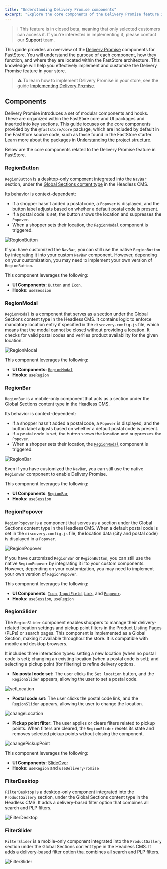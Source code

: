 ```yaml
---
title: "Understanding Delivery Promise components"
excerpt: "Explore the core components of the Delivery Promise feature in FastStore, their functions, and how they integrate into your store."
---
```


>ℹ This feature is in closed beta, meaning that only selected customers can access it. If you're interested in implementing it, please contact our [Support](https://support.vtex.com/hc/en-us) team.

This guide provides an overview of the [Delivery Promise](https://developers.vtex.com/docs/guides/faststore/delivery-promise-overview) components for FastStore. You will understand the purpose of each component, how they function, and where they are located within the FastStore architecture. This knowledge will help you effectively implement and customize the Delivery Promise feature in your store.

>⚠️ To learn how to implement Delivery Promise in your store, see the guide [Implementing Delivery Promise](https://developers.vtex.com/docs/guides/faststore/delivery-promise-implementation).

## Components

Delivery Promise introduces a set of modular components and hooks. These are organized within the FastStore core and UI packages and inserted into key sections. This guide focuses on the core components provided by the `@faststore/core` package, which are included by default in the FastStore source code, such as those found in the FastStore starter. Learn more about the packages in [Understanding the project structure](https://developers.vtex.com/docs/guides/faststore/project-structure-overview#packagejson).

Below are the core components related to the Delivery Promise feature in FastStore.

### RegionButton

`RegionButton` is a desktop-only component integrated into the `NavBar` section, under the [Global Sections content type](https://developers.vtex.com/docs/guides/faststore/headless-cms-overview#content-types) in the Headless CMS.

Its behavior is context-dependent:

- If a shopper hasn't added a postal code, a `Popover` is displayed, and the button label adjusts based on whether a default postal code is present.
- If a postal code is set, the button shows the location and suppresses the `Popover`.
- When a shopper sets their location, the [`RegionModal`](#regionmodal) component is triggered.

![RegionButton](https://vtexhelp.vtexassets.com/assets/docs/src/region-button___ccb03f5e9e36d837a4b03aae6a0a58ff.png)

If you have customized the `NavBar`, you can still use the native `RegionButton` by integrating it into your custom `NavBar` component. However, depending on your customization, you may need to implement your own version of `RegionButton`.

This component leverages the following:

* **UI Components:** [`Button`](https://developers.vtex.com/docs/guides/faststore/atoms-button) and [`Icon`](https://developers.vtex.com/docs/guides/faststore/atoms-icon).
* **Hooks:** `useSession`

### RegionModal

`RegionModal` is a component that serves as a section under the Global Sections content type in the Headless CMS. It contains logic to enforce mandatory location entry if specified in the `discovery.config.js` file, which means that the modal cannot be closed without providing a location. It checks for valid postal codes and verifies product availability for the given location.

![RegionModal](https://vtexhelp.vtexassets.com/assets/docs/src/region-modal___6352f280eeb8eb77ee4674a5caf4f328.png)

This component leverages the following:

* **UI Components:** [`RegionModal`](https://developers.vtex.com/docs/guides/faststore/organisms-region-modal)
* **Hooks:** `useRegion`

### RegionBar

`RegionBar` is a mobile-only component that acts as a section under the Global Sections content type in the Headless CMS.

Its behavior is context-dependent:

- If a shopper hasn't added a postal code, a `Popover` is displayed, and the button label adjusts based on whether a default postal code is present.
- If a postal code is set, the button shows the location and suppresses the `Popover`.
- When a shopper sets their location, the [`RegionModal`](#regionmodal) component is triggered.

![RegionBar](https://vtexhelp.vtexassets.com/assets/docs/src/regionbar80___52615261c9d206fd8e305d92751c00b5.png)

Even if you have customized the `NavBar`, you can still use the native `RegionBar` component to enable Delivery Promise.

This component leverages the following:

* **UI Components**: [`RegionBar`](https://developers.vtex.com/docs/guides/faststore/molecules-region-bar)
* **Hooks:** `useSession`

### RegionPopover

`RegionPopover` is a component that serves as a section under the Global Sections content type in the Headless CMS. When a default postal code is set in the `discovery.config.js` file, the location data (city and postal code) is displayed in a `Popover`.

![RegionPopover](https://vtexhelp.vtexassets.com/assets/docs/src/regionpopover___dedb0aad756657e71d4c8d40cb2ef5e7.png)

If you have customized `RegionBar` or `RegionButton`, you can still use the native `RegionPopover` by integrating it into your custom components. However, depending on your customization, you may need to implement your own version of `RegionPopover`.

This component leverages the following:

* **UI Components**: [`Icon`](https://developers.vtex.com/docs/guides/faststore/atoms-icon), [`InputField`](https://developers.vtex.com/docs/guides/faststore/molecules-input-field), [`Link`](https://developers.vtex.com/docs/guides/faststore/atoms-link), and [`Popover`](https://developers.vtex.com/docs/guides/faststore/molecules-popover).
* **Hooks:** `useSession`, `useRegion`

### RegionSlider

The `RegionSlider` component enables shoppers to manage their delivery-related location settings and pickup point filters in the Product Listing Pages (PLPs) or search pages. This component is implemented as a Global Section, making it available throughout the store. It is compatible with mobile and desktop browsers.

It includes three interaction types: setting a new location (when no postal code is set); changing an existing location (when a postal code is set); and selecting a pickup point (for filtering) to refine delivery options.

* **No postal code set:** The user clicks the `Set location` button, and the `RegionSlider` appears, allowing the user to set a postal code.

![setLocation](https://vtexhelp.vtexassets.com/assets/docs/src/set-location___8887a7be647d76a0584e1b977233a672.png)

* **Postal code set:** The user clicks the postal code link, and the `RegionSlider` appears, allowing the user to change the location.

![changeLocation](https://vtexhelp.vtexassets.com/assets/docs/src/change-location___ada68e0df1bac1e8a20abc9040dbf82f.png)

* **Pickup point filter:** The user applies or clears filters related to pickup points. When filters are cleared, the `RegionSlider` resets its state and removes selected pickup points without closing the component.

![changePickupPoint](https://vtexhelp.vtexassets.com/assets/docs/src/change-pickup-point___458c47c2a06d40385e47058bcbfeaac2.png)

This component leverages the following:

* **UI Components:** [SlideOver](https://developers.vtex.com/docs/guides/faststore/organisms-slide-over)
* **Hooks:** `useRegion` and `useDeliveryPromise`

### FilterDesktop

`FilterDesktop` is a desktop-only component integrated into the `ProductGallery` section, under the Global Sections content type in the Headless CMS. It adds a delivery-based filter option that combines all search and PLP filters.

![FilterDesktop](https://vtexhelp.vtexassets.com/assets/docs/src/filter-desktop___b7c358c72f742ab91467621e4d19839a.png)

### FilterSlider

`FilterSlider` is a mobile-only component integrated into the `ProductGallery` section under the Global Sections content type in the Headless CMS. It adds a delivery-based filter option that combines all search and PLP filters.

![FilterSlider](https://vtexhelp.vtexassets.com/assets/docs/src/filter-slider___f885f64836ae3bf247ab7b849575230d.png)
